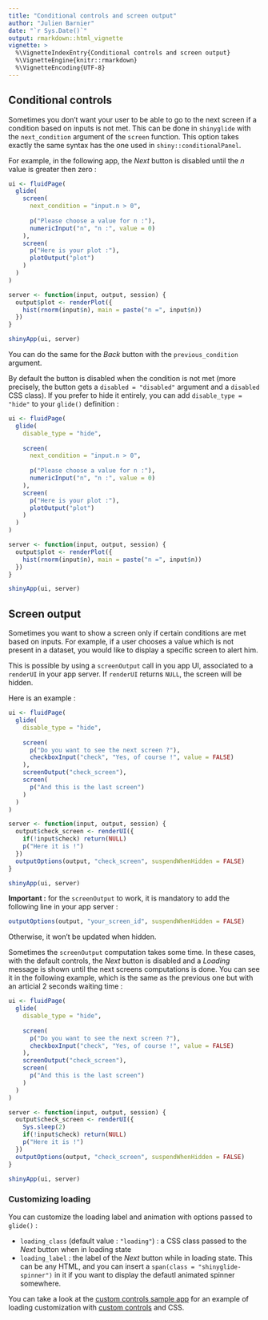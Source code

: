 ```yaml
---
title: "Conditional controls and screen output"
author: "Julien Barnier"
date: "`r Sys.Date()`"
output: rmarkdown::html_vignette
vignette: >
  %\VignetteIndexEntry{Conditional controls and screen output}
  %\VignetteEngine{knitr::rmarkdown}
  %\VignetteEncoding{UTF-8}
---
```



## Conditional controls

Sometimes you don't want your user to be able to go to the next screen if a condition based on inputs is not met. This can be done in `shinyglide` with the `next_condition` argument of the `screen` function. This option takes exactly the same syntax has the one used in `shiny::conditionalPanel`.

For example, in the following app, the *Next* button is disabled until the *n* value is greater then zero :

```r
ui <- fluidPage(
  glide(
    screen(
      next_condition = "input.n > 0",
      
      p("Please choose a value for n :"),
      numericInput("n", "n :", value = 0)
    ),
    screen(
      p("Here is your plot :"),
      plotOutput("plot")
    )
  )
)

server <- function(input, output, session) {
  output$plot <- renderPlot({
    hist(rnorm(input$n), main = paste("n =", input$n))
  })
}

shinyApp(ui, server)
```

You can do the same for the *Back* button with the `previous_condition` argument.

By default the button is disabled when the condition is not met (more precisely, the button gets a `disabled = "disabled"` argument and a `disabled` CSS class). If you prefer to hide it entirely, you can add `disable_type = "hide"` to your `glide()` definition :

```r
ui <- fluidPage(
  glide(
    disable_type = "hide",
    
    screen(
      next_condition = "input.n > 0",
      
      p("Please choose a value for n :"),
      numericInput("n", "n :", value = 0)
    ),
    screen(
      p("Here is your plot :"),
      plotOutput("plot")
    )
  )
)

server <- function(input, output, session) {
  output$plot <- renderPlot({
    hist(rnorm(input$n), main = paste("n =", input$n))
  })
}

shinyApp(ui, server)
```

## Screen output

Sometimes you want to show a screen only if certain conditions are met based on inputs. For example, if a user chooses a value which is not present in a dataset, you would like to display a specific screen to alert him.

This is possible by using a `screenOutput` call in you app UI, associated to a `renderUI` in your app server. If `renderUI` returns `NULL`, the screen will be hidden.

Here is an example :

```r
ui <- fluidPage(
  glide(
    disable_type = "hide",
    
    screen(
      p("Do you want to see the next screen ?"),
      checkboxInput("check", "Yes, of course !", value = FALSE)
    ),
    screenOutput("check_screen"),
    screen(
      p("And this is the last screen")
    )
  )
)

server <- function(input, output, session) {
  output$check_screen <- renderUI({
    if(!input$check) return(NULL)
    p("Here it is !")
  })
  outputOptions(output, "check_screen", suspendWhenHidden = FALSE)
}

shinyApp(ui, server)
```

**Important :** for the `screenOutput` to work, it is mandatory to add the following line in your app server :

```r
outputOptions(output, "your_screen_id", suspendWhenHidden = FALSE)
```

Otherwise, it won't be updated when hidden.

Sometimes the `screenOutput` computation takes some time. In these cases, with the default controls, the *Next* button is disabled and a *Loading* message is shown until the next screens computations is done. You can see it in the following example, which is the same as the previous one but with an articial 2 seconds waiting time :

```r
ui <- fluidPage(
  glide(
    disable_type = "hide",
    
    screen(
      p("Do you want to see the next screen ?"),
      checkboxInput("check", "Yes, of course !", value = FALSE)
    ),
    screenOutput("check_screen"),
    screen(
      p("And this is the last screen")
    )
  )
)

server <- function(input, output, session) {
  output$check_screen <- renderUI({
    Sys.sleep(2)
    if(!input$check) return(NULL)
    p("Here it is !")
  })
  outputOptions(output, "check_screen", suspendWhenHidden = FALSE)
}

shinyApp(ui, server)
```


### Customizing loading

You can customize the loading label and animation with options passed to `glide()` :

- `loading_class` (default value : `"loading"`) : a CSS class passed to the *Next* button when in loading state
- `loading_label` : the label of the *Next* button while in loading state. This can be any HTML, and you can insert a `span(class = "shinyglide-spinner")` in it if you want to display the defautl animated spinner somewhere.

You can take a look at the [custom controls sample app](https://data.nozav.org/app/shinyglide/04_custom_controls/) for an example of loading customization with [custom controls](https://juba.github.io/shinyglide/articles/custom_controls.html) and CSS.


